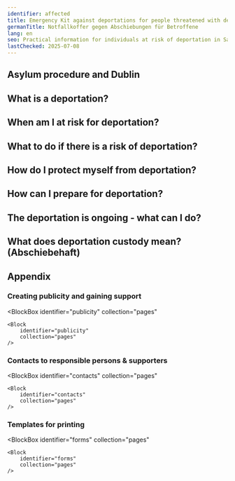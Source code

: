 ```yaml
---
identifier: affected
title: Emergency Kit against deportations for people threatened with deportation
germanTitle: Notfallkoffer gegen Abschiebungen für Betroffene
lang: en
seo: Practical information for individuals at risk of deportation in Saxony – rights, emergency contacts, conduct and support options
lastChecked: 2025-07-08
---
```


<Block identifier="kit-intro" />

<Block identifier="kit-advice" />

## Asylum procedure and Dublin

<Block identifier="kit-procedure-dublin"/>

## What is a deportation?

<Block identifier="kit-deportation-definition"/>

## When am I at risk for deportation?

<Block identifier="kit-deportation-risk"/>

## What to do if there is a risk of deportation?

<Block identifier="kit-stress" />

<Block identifier="kit-residence" />

## How do I protect myself from deportation?

<Block identifier="kit-prevent-deportation" />

## How can I prepare for deportation?

<Block identifier="kit-prepare-deportation" />

## The deportation is ongoing - what can I do?

<Block identifier="kit-police" />

<Block identifier="kit-ongoing-deportation" />

## What does deportation custody mean? (Abschiebehaft)

<Block identifier="kit-detention" />

## Appendix

<Block identifier="kit-outro" />

###  Creating publicity and gaining support

<BlockBox
    identifier="publicity"
    collection="pages"
>
    <Block
        identifier="publicity"
        collection="pages"
    />
</BlockBox>

### Contacts to responsible persons & supporters

<BlockBox
    identifier="contacts"
    collection="pages"
>
    <Block
        identifier="contacts"
        collection="pages"
    />
</BlockBox>

### Templates for printing

<BlockBox
    identifier="forms"
    collection="pages"
>
    <Block
        identifier="forms"
        collection="pages"
    />
</BlockBox>
